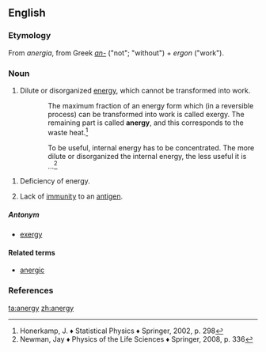 ==English==

===Etymology===
From {{etyl|NL.|en}}  ''anergia'', from Greek ''[[an-#Etymology_3|an-]]'' ("not"; "without") + ''ergon'' ("work").

===Noun===
{{en-noun|~|anergies}}

# {{context|physics|lang=en}} Dilute or disorganized [[energy]], which cannot be transformed into work.
:::The maximum fraction of an energy form which (in a reversible process) can be transformed into work is called exergy. The remaining part is called '''anergy''', and this corresponds to the waste heat.<ref>Honerkamp, J. ♦ Statistical Physics ♦ Springer, 2002, p. 298</ref>

:::To be useful, internal energy has to be concentrated. The more dilute or disorganized the internal energy, the less useful it is ...<ref>Newman, Jay ♦ Physics of the Life Sciences ♦ Springer, 2008, p. 336</ref>
# {{context|pathology|lang=en}} Deficiency of energy.
# {{context|immunology|lang=en}} Lack of [[immunity]] to an [[antigen]].
=====Antonym=====
* [[exergy]]
====Related terms====
* [[anergic]]

===References===
<references/>

[[ta:anergy]]
[[zh:anergy]]